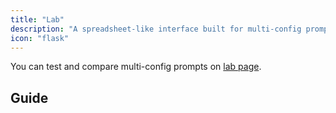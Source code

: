 ```yaml
---
title: "Lab"
description: "A spreadsheet-like interface built for multi-config prompt testing"
icon: "flask"
---
```


You can test and compare multi-config prompts on [lab page](https://platform.keywordsai.co/platform/lab).

## Guide

<Steps>
<Step title="Create a new prompt">

</Step>
<Step title="Import prompt">

</Step>

<Step title="Evaluate prompts">

</Step>
</Steps>